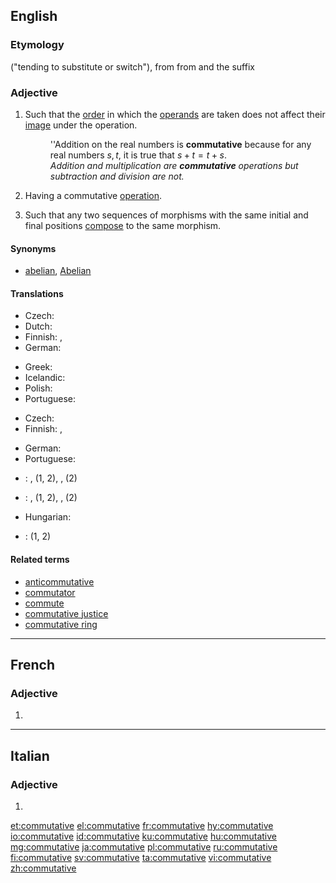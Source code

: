 ==English==
{{wikipedia|commutative property}}

===Etymology===
{{suffix|commuter|ative|lang=fr}} ("tending to substitute or switch"), from from {{etyl|fr|en}} {{term|commuter||to substitute or switch|lang=fr}} and the suffix {{term|-ative||tending to}}

===Adjective===
{{en-adj|-}}

# {{context|mathematics|of a [[binary]] [[operation]]|lang=en}} Such that the [[order]] in which the [[operand]]s are taken does not affect their [[image]] under the operation.
#: ''Addition on the real numbers is '''commutative''' because for any real numbers <math>s,t</math>, it is true that <math>s+t=t+s</math>.
#: ''Addition and multiplication are '''commutative''' operations but subtraction and division are not.''
# {{context|algebra|of an [[algebraic structure]]|lang=en}} Having a commutative [[operation]].
# {{context|mathematics|of a [[diagram]] of [[morphism]]s|lang=en}} Such that any two sequences of morphisms with the same initial and final positions [[compose]] to the same morphism.

====Synonyms====
* {{sense|of an algebraic structure}} [[abelian]], [[Abelian]]

====Translations====
{{trans-top|mathematics: such that order of operands does not affect result}}
* Czech: {{t|cs|komutativní|m}}
* Dutch: {{t+|nl|commutatief}}
* Finnish: {{t+|fi|kommutatiivinen}}, {{t|fi|vaihdannainen}}
* German: {{t+|de|kommutativ}}
{{trans-mid}}
* Greek: {{t|el|αντιμεταθετικός}}
* Icelandic: {{t|is|víxlinn|m}}
* Polish: {{t|pl|przemienny|m}}
* Portuguese: {{t+|pt|comutativo}}
{{trans-bottom}}

{{trans-top|algebra: having a commutative operation}}
* Czech: {{t|cs|komutativní|m}}
* Finnish: {{t+|fi|kommutatiivinen}}, {{t|fi|vaihdannainen}}
{{trans-mid}}
* German: {{t+|de|kommutativ}}
* Portuguese: {{t+|pt|comutativo}}
{{trans-bottom}}

{{checktrans-top}}
* {{ttbc|ca}}: {{t-check|ca|commutatiu|m}}, {{t-check|ca|commutativa|f}} (1, 2), {{t-check|ca|abelià|m}}, {{t-check|ca|abeliana|f}} (2)
* {{ttbc|fr}}: {{t-check|fr|commutatif|m}}, {{t-check|fr|commutative|f}} (1, 2), {{t-check|fr|abélien|m}}, {{t-check|fr|abélienne|f}} (2)
{{trans-mid}}
* Hungarian: {{t-check|hu|kommutatív}}
* {{ttbc|es}}: {{t-check|es|conmutativo}} (1, 2)
{{trans-bottom}}

====Related terms====
* [[anticommutative]]
* [[commutator]]
* [[commute]]
* [[commutative justice]]
* [[commutative ring]]

----

==French==

===Adjective===
{{head|fr|adjective form}}

# {{feminine singular of|commutatif|lang=fr}}

----

==Italian==

===Adjective===
{{head|it|adjective form}}

# {{feminine plural of|commutativo|lang=it}}

[[et:commutative]]
[[el:commutative]]
[[fr:commutative]]
[[hy:commutative]]
[[io:commutative]]
[[id:commutative]]
[[ku:commutative]]
[[hu:commutative]]
[[mg:commutative]]
[[ja:commutative]]
[[pl:commutative]]
[[ru:commutative]]
[[fi:commutative]]
[[sv:commutative]]
[[ta:commutative]]
[[vi:commutative]]
[[zh:commutative]]